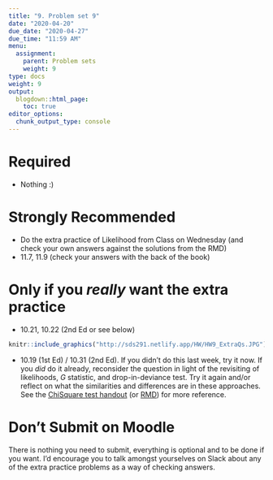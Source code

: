 ```yaml
---
title: "9. Problem set 9"
date: "2020-04-20"
due_date: "2020-04-27"
due_time: "11:59 AM"
menu:
  assignment:
    parent: Problem sets
    weight: 9
type: docs
weight: 9
output:
  blogdown::html_page:
    toc: true
editor_options: 
  chunk_output_type: console
---
```


# Required

- Nothing :)

# Strongly Recommended

- Do the extra practice of Likelihood from Class on Wednesday (and check your own answers against the solutions from the RMD)
- 11.7, 11.9 (check your answers with the back of the book)

# Only if you *really* want the extra practice

- 10.21, 10.22 (2nd Ed or see below)

```r
knitr::include_graphics("http://sds291.netlify.app/HW/HW9_ExtraQs.JPG")
```

- 10.19 (1st Ed) / 10.31 (2nd Ed). If you didn't do this last week, try it now. If you *did* do it already, reconsider the question in light of the revisiting of likelihoods, *G* statistic, and drop-in-deviance test. Try it again and/or reflect on what the similarities and differences are in these approaches.  See the [ChiSquare test handout](http://sds291.netlify.app/20/ChiSq.pdf) (or [RMD](http://sds291.netlify.app/20/ChiSq.rmd)) for more reference.


# Don't Submit on Moodle

There is nothing you need to submit, everything is optional and to be done if you want.  I'd encourage you to talk amongst yourselves on Slack about any of the extra practice problems as a way of checking answers.
